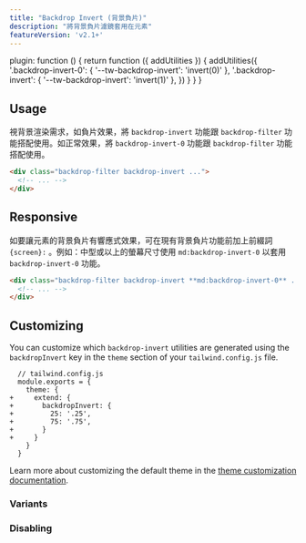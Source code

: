 ```yaml
---
title: "Backdrop Invert (背景負片)"
description: "將背景負片濾鏡套用在元素"
featureVersion: 'v2.1+'
---
```



  plugin: function () {
    return function ({ addUtilities }) {
      addUtilities({
        '.backdrop-invert-0': { '--tw-backdrop-invert': 'invert(0)' },
        '.backdrop-invert': { '--tw-backdrop-invert': 'invert(1)' },
      })
    }
  }
}

## Usage

<!-- Use the `backdrop-invert` and `backdrop-invert-0` utilities alongside the `backdrop-filter` utility to whether an element should be rendered with inverted backdrop colors or normally. -->
視背景渲染需求，如負片效果，將 `backdrop-invert` 功能跟 `backdrop-filter` 功能搭配使用。如正常效果，將 `backdrop-invert-0` 功能跟 `backdrop-filter` 功能搭配使用。

```html
<div class="backdrop-filter backdrop-invert ...">
  <!-- ... -->
</div>
```

## Responsive

<!-- To control an element's backdrop invert filter at a specific breakpoint, add a `{screen}:` prefix to any existing backdrop invert utility. For example, use `md:backdrop-invert-0` to apply the `backdrop-invert-0` utility at only medium screen sizes and above. -->
如要讓元素的背景負片有響應式效果，可在現有背景負片功能前加上前綴詞 `{screen}:` 。例如：中型或以上的螢幕尺寸使用 `md:backdrop-invert-0` 以套用 `backdrop-invert-0` 功能。

```html
<div class="backdrop-filter backdrop-invert **md:backdrop-invert-0** ...">
  <!-- ... -->
</div>
```

<Responsive />

## Customizing

You can customize which `backdrop-invert` utilities are generated using the `backdropInvert` key in the `theme` section of your `tailwind.config.js` file.

```diff-js
  // tailwind.config.js
  module.exports = {
    theme: {
+     extend: {
+       backdropInvert: {
+         25: '.25',
+         75: '.75',
+       }
+     }
    }
  }
```

Learn more about customizing the default theme in the [theme customization documentation](/docs/theme#customizing-the-default-theme).

### Variants

<Variants plugin="backdropInvert" name="backdrop invert" />

### Disabling

<Disabling plugin="backdropInvert" name="backdrop invert" />
